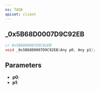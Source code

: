 ```yaml
---
ns: TASK
apiset: client
---
```

## _0x5B68D0007D9C92EB

```c
// 0x5B68D0007D9C92EB
void _0x5B68D0007D9C92EB(Any p0, Any p1);
```


## Parameters
* **p0**:
* **p1**: